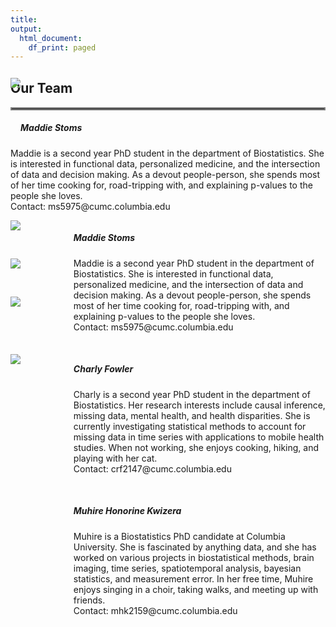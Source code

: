 ```yaml
---
title:
output:
  html_document:
    df_print: paged
---
```


<style type="text/css">
.main-container {
  max-width: 900px;
  margin-left: auto;
  margin-right: auto;
}

.navbar {
  background-color: #89d2f8;
}

.navbar .navbar-brand {
  color: white;
  font-size: 1.2em;
}
.navbar .navbar-nav>li>a {
  color: white;
  font-size: 1.2em;
}
 }
 
</style>


<div style="margin-bottom:30px;">
</div>

## **Our Team**

<hr style="border:2px solid gray"> </hr>



<div style= "float:left;position: relative; top: -80px;">

<img src="./images/Maddie.png">

</div>

##### **Maddie Stoms**
Maddie is a second year PhD student in the department of Biostatistics. She is interested in functional data, personalized medicine, and the intersection of data and decision making. As a devout people-person, she spends most of her time cooking for, road-tripping with, and explaining p-values to the people she loves.  
Contact: ms5975@cumc.columbia.edu







<style>
.column-left{
  float: left;
  width: 17%;
  text-align: left;
}

.column-right{
  float: right;
  width: 80%;
  text-align: left;
}
</style>



<div class="column-left">

<img src="./images/Maddie.png"> 
<p>&nbsp;</p>

<img src="./images/Charly.png"> 
<p>&nbsp;</p>

<img src="./images/Muhire.png">

<p>&nbsp;</p>
<p>&nbsp;</p>

</div>

<div class="column-right">

<p>
##### **Maddie Stoms**
Maddie is a second year PhD student in the department of Biostatistics. She is interested in functional data, personalized medicine, and the intersection of data and decision making. As a devout people-person, she spends most of her time cooking for, road-tripping with, and explaining p-values to the people she loves.  
Contact: ms5975@cumc.columbia.edu

<p>&nbsp;</p>

##### **Charly Fowler**
Charly is a second year PhD student in the department of Biostatistics. Her research interests include causal inference, missing data, mental health, and health disparities. She is currently investigating statistical methods to account for missing data in time series with applications to mobile health studies. When not working, she enjoys cooking, hiking, and playing with her cat.   
Contact: crf2147@cumc.columbia.edu

<p>&nbsp;</p>

##### **Muhire Honorine Kwizera**
Muhire is a Biostatistics PhD candidate at Columbia University. She is fascinated by anything data, and she has worked on various projects in biostatistical methods, brain imaging, time series, spatiotemporal analysis, bayesian statistics, and measurement error. In her free time, Muhire enjoys singing in a choir, taking walks, and meeting up with friends.   
Contact: mhk2159@cumc.columbia.edu

<p>&nbsp;</p>

</div>
</div>





<img src="./images/nyc.jpg" style="length:80%"> 

